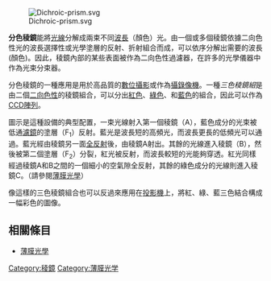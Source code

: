[[File:Dichroic-prism.svg|frame]]

'''分色稜鏡'''能將[[光線|光線]]分解成兩束不同[[波長|波長]]（顏色）光。由一個或多個稜鏡依據二向色性光的波長選擇性或光學塗層的反射、折射組合而成，可以依序分解出需要的波長(顏色)。因此，稜鏡內部的某些表面被作為二向色性過濾器，在許多的光學儀器中作為光束分束器。

分色稜鏡的一種應用是用於高品質的[[數位攝影|數位攝影]]或作為[[攝錄像機|攝錄像機]]。一種''三色稜鏡組''是由二個[[二向色性|二向色性]]的稜鏡組合，可以分出[[紅色|紅色]]、[[綠色|綠色]]、和[[藍色|藍色]]的組合，因此可以作為[[電荷耦合元件|CCD陣列]]。

圖示是這種設備的典型配置，一束光線射入第一個稜鏡（A），藍色成分的光束被低通[[濾鏡|濾鏡]]的塗層（F<sub>1</sub>）反射。藍光是波長短的高頻光，而波長更長的低頻光可以通過。藍光經由稜鏡另一面[[全反射|全反射]]後，由稜鏡A射出。其餘的光線進入稜鏡（B），然後被第二個塗層（F<sub>2</sub>）分裂，紅光被反射，而波長較短的光能夠穿透。紅光同樣經過稜鏡A和B之間的一個細小的空氣隙全反射，其餘的綠色成分的光線則進入稜鏡C。（請參閱[[薄膜光學|薄膜光學]]）

像這樣的三色稜鏡組合也可以反過來應用在[[投影機|投影機]]上，將紅、綠、藍三色結合構成一幅彩色的圖像。

== 相關條目 ==
* [[薄膜光學|薄膜光學]]

[[Category:稜鏡|Category:稜鏡]]
[[Category:薄膜光学|Category:薄膜光学]]